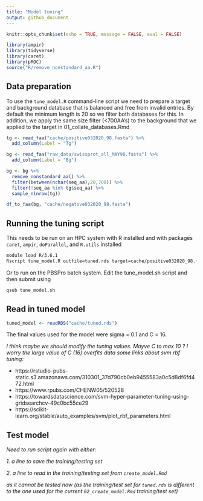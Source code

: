 ```yaml
---
title: "Model tuning"
output: github_document
---
```


```r
knitr::opts_chunk$set(echo = TRUE, message = FALSE, eval = FALSE)
```

```r
library(ampir)
library(tidyverse)
library(caret)
library(pROC)
source("R/remove_nonstandard_aa.R")
```

## Data preparation 

To use the `tune_model.R` command-line script we need to prepare a target and background database that is balanced and free from invalid entries.  By default the minimum length is 20 so we filter both databases for this.  In addition, we apply the same size filter (<700AA's) to the background that we applied to the target in 01_collate_databases.Rmd

```r
tg <- read_faa("cache/positive032020_98.fasta") %>%
  add_column(Label = "Tg")

bg <- read_faa("raw_data/swissprot_all_MAY98.fasta") %>%
  add_column(Label = "Bg")

bg <- bg %>% 
  remove_nonstandard_aa() %>%
  filter(between(nchar(seq_aa),20,700)) %>%
  filter(!seq_aa %in% tg$seq_aa) %>%
  sample_n(nrow(tg))

df_to_faa(bg, "cache/negative032020_98.fasta")
```

## Running the tuning script

This needs to be run on an HPC system with R installed and with packages `caret`, `ampir`, `doParallel`, and `R.utils` installed

```bash
module load R/3.6.1
Rscript tune_model.R outfile=tuned.rds target=cache/positive032020_98.fasta background=cache/negative032020_98.fasta ncores=16
```


Or to run on the PBSPro batch system. Edit the tune_model.sh script and then submit using
```bash
qsub tune_model.sh
```

## Read in tuned model

```r
tuned_model <- readRDS("cache/tuned.rds")
```

The final values used for the model were sigma = 0.1 and C = 16.

*I think maybe we should modify the tuning values. Mayve C to max 10 ? I worry the large value of C (16) overfits data*
*some links about svm rbf tuning:*

 - https://rstudio-pubs-static.s3.amazonaws.com/310301_37d790cb0eb9455583a0c5d8df6fd472.html
 - https://www.rpubs.com/CHENW05/520528
 - https://towardsdatascience.com/svm-hyper-parameter-tuning-using-gridsearchcv-49c0bc55ce29
 - https://scikit-learn.org/stable/auto_examples/svm/plot_rbf_parameters.html

## Test model

*Need to run script again with either:*

  *1. a line to save the training/testing set*
  
  *2. a line to read in the training/testing set from `create_model.Rmd`*
  
*as it cannot be tested now (as the training/test set for `tuned.rds` is different to the one used for the current `02_create_model.Rmd` training/test set)*
